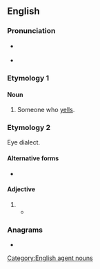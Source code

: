 ==English==

===Pronunciation===
* {{a|UK}} {{IPA|/ˈjɛlə/|lang=en}}
* {{a|US}} {{IPA|/ˈjɛlɚ/|lang=en}}

===Etymology 1===
{{suffix|en|yell|er}}

====Noun====
{{en-noun}}

# Someone who [[yells]].

===Etymology 2===
Eye dialect.

====Alternative forms====
* {{l|en|yaller}}

====Adjective====
{{en-adj}}

# {{eye dialect of|yellow|lang=en}}
#* {{quote-book|lang=en|year=1913|author={{w|Joseph C. Lincoln}}|chapter=10
|title=[http://openlibrary.org/works/OL5535161W Mr. Pratt's Patients]
|passage=Men that I knew around Wapatomac didn't wear high, shiny plug hats, nor '''yeller''' spring overcoats, nor carry canes with ivory heads as big as a catboat's anchor, as you might say.}}

===Anagrams===
* {{anagrams|en|a=eellry|Ellery}}

[[Category:English agent nouns]]